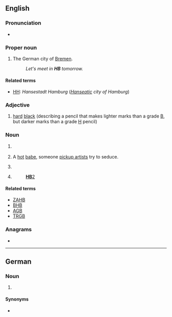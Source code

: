 {{also|hb|Hb.|ḥb|ḫb}}
==English==

===Pronunciation===
* {{audio|En-au-HB.ogg|Audio (AU)|lang=en}}

===Proper noun===
{{en-proper noun}}

# {{initialism of|[[Hansestadt]] [[Bremen]]|lang=en}} The German city of [[Bremen]]. {{qualifier|Used on licence plates and informally in other contexts.}}
#: ''Let's meet in '''HB''' tomorrow.''

====Related terms====
* [[HH]]: ''Hansestadt Hamburg'' (''[[Hanseatic]] city of Hamburg'')

===Adjective===
{{en-adj|-}}

# [[hard]] [[black]] (describing a pencil that makes lighter marks than a grade [[B]], but darker marks than a grade [[H]] pencil)

===Noun===
{{en-noun}}

# {{lb|en|stars}} {{initialism of|lang=en|horizontal branch}}
# {{lb|en|slang|seduction community}} A [[hot]] [[babe]], someone [[pickup artist]]s try to seduce. {{qualifier|Usually followed by a number in the 1-10 scale of physical beauty, e.g. ''HB10''.}}
# {{lb|en|health}} {{initialism of|lang=en|homebirth}}
# {{lb|en|legal|politics|often followed by a number}} {{initialism of|lang=en|[[house]] [[bill]]||a bill proposed in or passed by a legislative [[house]]}} {{q|Compare [[SB]].}}
#: [[:w:HB2|'''HB'''2]]

====Related terms====
* [[ZAHB]] {{gloss|zero-age horizontal branch}}
* [[BHB]] {{gloss|blue horizontal branch}}
* [[AGB]] {{gloss|asymptotic giant branch}}
* [[TRGB]] {{gloss|tip of the red giant branch}}

===Anagrams===
* {{anagrams|en|a=bh|B"H|B&H|BH}}

----

==German==

===Noun===
{{head|de|noun}}

# {{lb|de|Switzerland}} {{abbr of|lang=de|[[Hauptbahnhof]]||}}

====Synonyms====
* {{l|de|Hbf|Hbf.}}